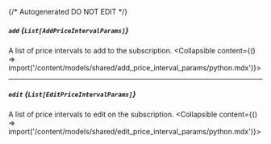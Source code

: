 {/* Autogenerated DO NOT EDIT  */}

##### `add` *{`List[AddPriceIntervalParams]`}*
A list of price intervals to add to the subscription.
<Collapsible content={() => import('/content/models/shared/add_price_interval_params/python.mdx')}>
</Collapsible>

---
##### `edit` *{`List[EditPriceIntervalParams]`}*
A list of price intervals to edit on the subscription.
<Collapsible content={() => import('/content/models/shared/edit_price_interval_params/python.mdx')}>
</Collapsible>

